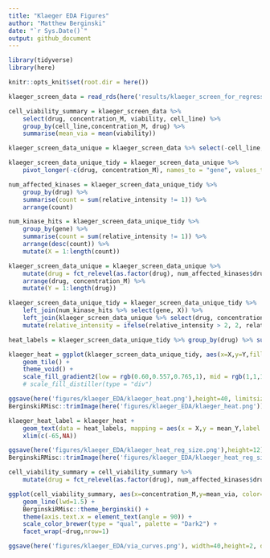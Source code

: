 ```yaml
---
title: "Klaeger EDA Figures"
author: "Matthew Berginski"
date: "`r Sys.Date()`"
output: github_document
---
```


```r
library(tidyverse)
library(here)

knitr::opts_knit$set(root.dir = here())
```

```r
klaeger_screen_data = read_rds(here('results/klaeger_screen_for_regression.rds'))

cell_viability_summary = klaeger_screen_data %>%
	select(drug, concentration_M, viability, cell_line) %>%
	group_by(cell_line,concentration_M, drug) %>%
	summarise(mean_via = mean(viability))

klaeger_screen_data_unique = klaeger_screen_data %>% select(-cell_line,-viability) %>% unique()

klaeger_screen_data_unique_tidy = klaeger_screen_data_unique %>%
	pivot_longer(-c(drug, concentration_M), names_to = "gene", values_to = "relative_intensity")

num_affected_kinases = klaeger_screen_data_unique_tidy %>%
	group_by(drug) %>%
	summarise(count = sum(relative_intensity != 1)) %>% 
	arrange(count)

num_kinase_hits = klaeger_screen_data_unique_tidy %>%
	group_by(gene) %>%
	summarise(count = sum(relative_intensity != 1)) %>% 
	arrange(desc(count)) %>%
	mutate(X = 1:length(count))

klaeger_screen_data_unique = klaeger_screen_data_unique %>% 
	mutate(drug = fct_relevel(as.factor(drug), num_affected_kinases$drug)) %>% 
	arrange(drug, concentration_M) %>%
	mutate(Y = 1:length(drug))

klaeger_screen_data_unique_tidy = klaeger_screen_data_unique_tidy %>%
	left_join(num_kinase_hits %>% select(gene, X)) %>%
	left_join(klaeger_screen_data_unique %>% select(drug, concentration_M,Y)) %>%
	mutate(relative_intensity = ifelse(relative_intensity > 2, 2, relative_intensity))
```

```r
heat_labels = klaeger_screen_data_unique_tidy %>% group_by(drug) %>% summarise(mean_Y = mean(Y)) %>% mutate(X = -50, relative_intensity = 2)

klaeger_heat = ggplot(klaeger_screen_data_unique_tidy, aes(x=X,y=Y,fill=relative_intensity)) +
	geom_tile() + 
	theme_void() +
	scale_fill_gradient2(low = rgb(0.60,0.557,0.765,1), mid = rgb(1,1,1,1), high = rgb(0.946,0.639,0.251,1), midpoint = 1)
	# scale_fill_distiller(type = "div")

ggsave(here('figures/klaeger_EDA/klaeger_heat.png'),height=40, limitsize = F)
BerginskiRMisc::trimImage(here('figures/klaeger_EDA/klaeger_heat.png'))

klaeger_heat_label = klaeger_heat + 
	geom_text(data = heat_labels, mapping = aes(x = X,y = mean_Y,label = drug)) +
	xlim(c(-65,NA))

ggsave(here('figures/klaeger_EDA/klaeger_heat_reg_size.png'),height=12) 
BerginskiRMisc::trimImage(here('figures/klaeger_EDA/klaeger_heat_reg_size.png'))
```

```r
cell_viability_summary = cell_viability_summary %>%
	mutate(drug = fct_relevel(as.factor(drug), num_affected_kinases$drug))

ggplot(cell_viability_summary, aes(x=concentration_M,y=mean_via, color=cell_line)) +
	geom_line(lwd=1.5) + 
	BerginskiRMisc::theme_berginski() +
	theme(axis.text.x = element_text(angle = 90)) +
	scale_color_brewer(type = "qual", palette = "Dark2") +
	facet_wrap(~drug,nrow=1)

ggsave(here('figures/klaeger_EDA/via_curves.png'), width=40,height=2, dpi=300, limitsize = F)
```
